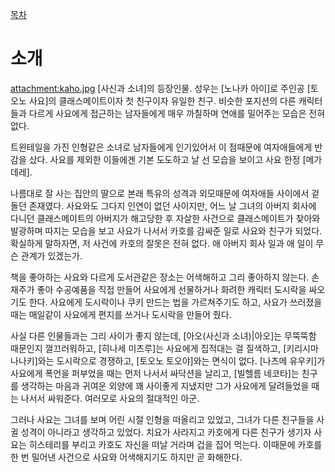 [[목차]]

= 소개 =
attachment:kaho.jpg
[사신과 소녀]의 등장인물. 성우는 [노나카 아이]로 주인공 [토오노 사요]의 클래스메이트이자 첫 친구이자 유일한 친구. 비슷한 포지션의 다른 캐릭터들과 다르게 사요에게 접근하는 남자들에게 매우 까칠하며 연애를 밀어주는 모습은 전혀 없다.

트윈테일을 가진 인형같은 소녀로 남자들에게 인기있어서 이 점때문에 여자애들에게 반감을 샀다. 사요를 제외한 이들에겐 기본 도도하고 날 선 모습을 보이고 사요 한정 [메가데레].

나름대로 잘 사는 집안의 딸으로 본래 특유의 성격과 외모때문에 여자애들 사이에서 겉돌던 존재였다. 사요와도 그다지 인연이 없던 사이지만, 어느 날 그녀의 아버지 회사에 다니던 클래스메이트의 아버지가 해고당한 후 자살한 사건으로 클래스메이트가 찾아와 발광하며 따지는 모습을 보고 사요가 나서서 카호를 감싸준 일로 사요와 친구가 되었다. 확실하게 말하자면, 저 사건에 카호의 잘못은 전혀 없다. 애 아버지 회사 일과 애 일이 무슨 관계가 있겠는가.

책을 좋아하는 사요와 다르게 도서관같은 장소는 어색해하고 그리 좋아하지 않는다. 손재주가 좋아 수공예품을 직접 만들어 사요에게 선물하거나 화려한 캐릭터 도시락을 싸오기도 한다. 사요에게 도시락이나 쿠키 만드는 법을 가르쳐주기도 하고, 사요가 쓰러졌을 때는 매일같이 사요에게 편지를 쓰거나 도시락을 만들어 줬다.

사실 다른 인물들과는 그리 사이가 좋지 않는데, [아오(사신과 소녀)|아오]는 무뚝뚝함 때문인지 껄끄러워하고, [히나세 미츠루]는 사요에게 집적대는 걸 질색하고, [키리시마 나나키]와는 도시락으로 경쟁하고, [토오노 토오야]와는 면식이 없다. [나츠메 유우키]가 사요에게 폭언을 퍼부었을 때는 먼저 나서서 싸닥션을 날리고, [빌헬름 네코타]는 친구를 생각하는 마음과 귀여운 외양에 꽤 사이좋게 지냈지만 그가 사요에게 달려들었을 때는 나서서 싸워준다. 여러모로 사요의 절대적인 아군.

그러나 사요는 그녀를 보며 어린 시절 인형을 떠올리고 있었고, 그녀가 다른 친구들을 사귈 성격이 아니라고 생각하고 있었다. 치요가 사라지고 카호에게 다른 친구가 생기자 사요는 히스테리를 부리고 카호도 자신을 떠날 거라며 겁을 집어 먹는다. 이때문에 카호를 한 번 밀어낸 사건으로 사요와 어색해지기도 하지만 곧 화해한다.
